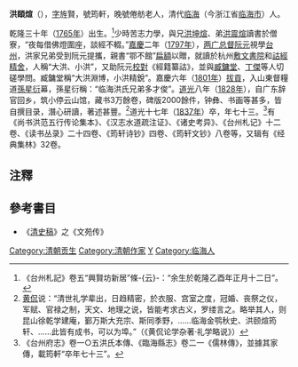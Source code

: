 '''洪頤煊'''（{{bd|1765年||1837年||CatIdx=H}}），[[表字|字]]旌賢，號筠軒，晚號倦舫老人，清代[[临海|临海]]（今浙江省[[临海市|临海市]]）人。

乾隆三十年（[[1765年|1765年]]）出生。<ref>《台州札記》卷五“興賢坊新居”條-{云}-：“余生於乾隆乙酉年正月十二日”。</ref>少時苦志力學，與兄[[洪坤煊|洪坤煊]]、弟[[洪震煊|洪震煊]]讀書於僧寮，“夜每借佛燈圍座，談經不輟。”[[嘉慶|嘉慶]]二年（[[1797年|1797年]]），[[两广总督|两广总督]][[阮元|阮元]]視學[[台州府|台州]]，洪家兄弟受到阮元提攜，親書“鄂不館”[[扁額|扁額]]以贈，就讀於杭州[[敷文書院|敷文書院]]和[[詁經精舍|詁經精舍]]，人稱“大洪、小洪”，又助阮元[[校對|校對]]《經籍纂詁》，並與[[臧鏞堂|臧鏞堂]]、[[丁傑|丁傑]]等人切磋學問。臧鏞堂稱“大洪淵博，小洪精銳”。嘉慶六年（[[1801年|1801年]]）[[拔貢|拔貢]]，入山東督糧道[[孫星衍|孫星衍]]幕，孫星衍稱：“临海洪氏兄弟多才俊”。[[道光|道光]]八年（[[1828年|1828年]]），自广东辞官回乡，筑小停云山馆，藏书3万餘卷，碑版2000餘件，钟彝、书画等甚多，皆自撰目录，潛心研讀，著述甚豐。<ref>[[黄侃|黄侃]]说：“清世礼学辈出，日趋精密，於衣服、宫室之度，冠婚、丧祭之仪，军赋、官禄之制，天文、地理之说，皆能考求古义，罗缕言之。略举其人，则昆山徐乾学建庵，鄞万斯大充宗、斯同季野，……临海金鹗秋史、洪颐煊筠轩、……此皆有成书，可以为埠。”（《黄侃论学杂著·礼学略说》）</ref>道光十七年（[[1837年|1837年]]）卒，年七十三。<ref>《台州府志》卷一○五洪氏本傳、《臨海縣志》卷二一《儒林傳》，並據其家傳，載筠軒“卒年七十三”。</ref>有《尚书洪范五行传论集本》、《汉志水道疏注证》、《诸史考异》、《台州札记》十二卷、《读书丛录》二十四卷、《筠轩诗钞》四卷、《筠轩文钞》八卷等，又辑有《经典集林》32卷。

==注釋==
{{reflist}}

==參考書目==
*《[[清史稿|清史稿]]》之《文苑传》

{{DEFAULTSORT:H}}
[[Category:清朝贡生|Category:清朝贡生]]
[[Category:清朝作家|Category:清朝作家]]
[[Category:洪姓|Y]]
[[Category:临海人|Category:临海人]]
